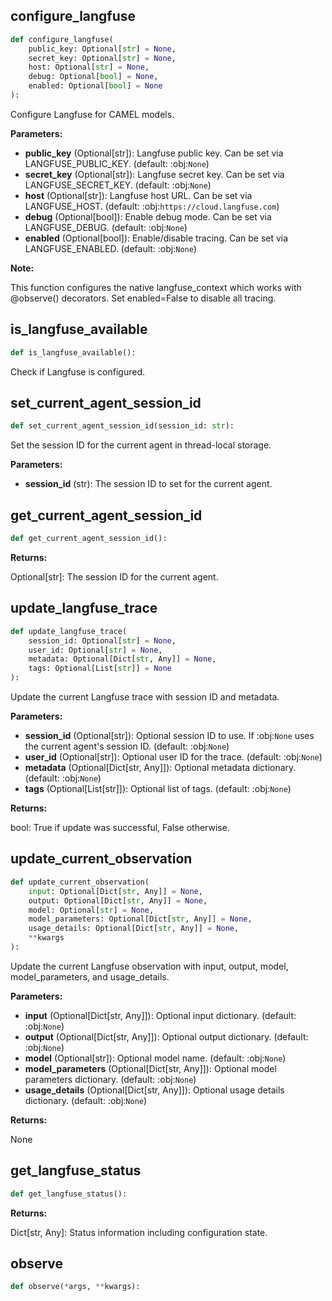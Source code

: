 <a id="camel.utils.langfuse"></a>

<a id="camel.utils.langfuse.configure_langfuse"></a>

## configure_langfuse

```python
def configure_langfuse(
    public_key: Optional[str] = None,
    secret_key: Optional[str] = None,
    host: Optional[str] = None,
    debug: Optional[bool] = None,
    enabled: Optional[bool] = None
):
```

Configure Langfuse for CAMEL models.

**Parameters:**

- **public_key** (Optional[str]): Langfuse public key. Can be set via LANGFUSE_PUBLIC_KEY. (default: :obj:`None`)
- **secret_key** (Optional[str]): Langfuse secret key. Can be set via LANGFUSE_SECRET_KEY. (default: :obj:`None`)
- **host** (Optional[str]): Langfuse host URL. Can be set via LANGFUSE_HOST. (default: :obj:`https://cloud.langfuse.com`)
- **debug** (Optional[bool]): Enable debug mode. Can be set via LANGFUSE_DEBUG. (default: :obj:`None`)
- **enabled** (Optional[bool]): Enable/disable tracing. Can be set via LANGFUSE_ENABLED. (default: :obj:`None`)

**Note:**

This function configures the native langfuse_context which works with
@observe() decorators. Set enabled=False to disable all tracing.

<a id="camel.utils.langfuse.is_langfuse_available"></a>

## is_langfuse_available

```python
def is_langfuse_available():
```

Check if Langfuse is configured.

<a id="camel.utils.langfuse.set_current_agent_session_id"></a>

## set_current_agent_session_id

```python
def set_current_agent_session_id(session_id: str):
```

Set the session ID for the current agent in thread-local storage.

**Parameters:**

- **session_id** (str): The session ID to set for the current agent.

<a id="camel.utils.langfuse.get_current_agent_session_id"></a>

## get_current_agent_session_id

```python
def get_current_agent_session_id():
```

**Returns:**

  Optional[str]: The session ID for the current agent.

<a id="camel.utils.langfuse.update_langfuse_trace"></a>

## update_langfuse_trace

```python
def update_langfuse_trace(
    session_id: Optional[str] = None,
    user_id: Optional[str] = None,
    metadata: Optional[Dict[str, Any]] = None,
    tags: Optional[List[str]] = None
):
```

Update the current Langfuse trace with session ID and metadata.

**Parameters:**

- **session_id** (Optional[str]): Optional session ID to use. If :obj:`None` uses the current agent's session ID. (default: :obj:`None`)
- **user_id** (Optional[str]): Optional user ID for the trace. (default: :obj:`None`)
- **metadata** (Optional[Dict[str, Any]]): Optional metadata dictionary. (default: :obj:`None`)
- **tags** (Optional[List[str]]): Optional list of tags. (default: :obj:`None`)

**Returns:**

  bool: True if update was successful, False otherwise.

<a id="camel.utils.langfuse.update_current_observation"></a>

## update_current_observation

```python
def update_current_observation(
    input: Optional[Dict[str, Any]] = None,
    output: Optional[Dict[str, Any]] = None,
    model: Optional[str] = None,
    model_parameters: Optional[Dict[str, Any]] = None,
    usage_details: Optional[Dict[str, Any]] = None,
    **kwargs
):
```

Update the current Langfuse observation with input, output,
model, model_parameters, and usage_details.

**Parameters:**

- **input** (Optional[Dict[str, Any]]): Optional input dictionary. (default: :obj:`None`)
- **output** (Optional[Dict[str, Any]]): Optional output dictionary. (default: :obj:`None`)
- **model** (Optional[str]): Optional model name. (default: :obj:`None`)
- **model_parameters** (Optional[Dict[str, Any]]): Optional model parameters dictionary. (default: :obj:`None`)
- **usage_details** (Optional[Dict[str, Any]]): Optional usage details dictionary. (default: :obj:`None`)

**Returns:**

  None

<a id="camel.utils.langfuse.get_langfuse_status"></a>

## get_langfuse_status

```python
def get_langfuse_status():
```

**Returns:**

  Dict[str, Any]: Status information including configuration state.

<a id="camel.utils.langfuse.observe"></a>

## observe

```python
def observe(*args, **kwargs):
```
